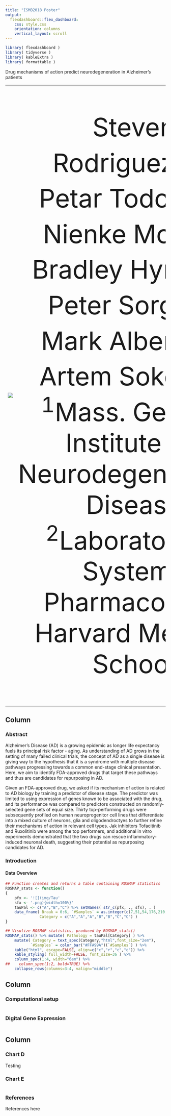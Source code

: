 ```yaml
---
title: "ISMB2018 Poster"
output:
  flexdashboard::flex_dashboard:
    css: style.css
    orientation: columns
    vertical_layout: scroll
---
```


```r
library( flexdashboard )
library( tidyverse )
library( kableExtra )
library( formattable )
```

<p id="title">Drug mechanisms of action predict neurodegeneration in Alzheimer's patients</p>
<table style="width:100%"><tr>
<td style="width:15%;"><img src="img/mgh-logo.png" id="logo-left" /></td>
<td><p style="text-align:center;font-size:5em">
Steven Rodriguez<sup>1,2</sup>, Petar Todorov<sup>2</sup>, Nienke Moret<sup>2</sup>, Bradley Hyman<sup>1</sup>, Peter Sorger<sup>2</sup>, Mark Albers<sup>1,2</sup>, Artem Sokolov<sup>2</sup>  
<sup>1</sup>Mass. General Institute for Neurodegenerative Disease  
<sup>2</sup>Laboratory of Systems Pharmacology, Harvard Medical School
</p></td>
<td style="width:15%"><img src="img/hms-logo.png" id="logo-right" /></td>
</tr></table>


Column {data-width=33%}
-----------------------------------------------------------------------

### Abstract

Alzheimer's Disease (AD) is a growing epidemic as longer life expectancy fuels its principal risk factor - aging. As understanding of AD grows in the setting of many failed clinical trials, the concept of AD as a single disease is giving way to the hypothesis that it is a syndrome with multiple disease pathways progressing towards a common end-stage clinical presentation. Here, we aim to identify FDA-approved drugs that target these pathways and thus are candidates for repurposing in AD.

Given an FDA-approved drug, we asked if its mechanism of action is related to AD biology by training a predictor of disease stage. The predictor was limited to using expression of genes known to be associated with the drug, and its performance was compared to predictors constructed on randomly-selected gene sets of equal size. Thirty top-performing drugs were subsequently profiled on human neuroprogenitor cell lines that differentiate into a mixed culture of neurons, glia and oligodendroctyes to further refine their mechanisms of action in relevant cell types. Jak inhibitors Tofacitinib and Ruxolitinib were among the top performers, and additional in vitro experiments demonstrated that the two drugs can rescue inflammatory-induced neuronal death, suggesting their potential as repurposing candidates for AD.

### Introduction

#### Data Overview

```r
## Function creates and returns a table containing ROSMAP statistics
ROSMAP_stats <- function()
{
    pfx <- '![](img/Tau'
    sfx <- '.png){width=100%}'
    tauPal <- c("A","B","C") %>% setNames( str_c(pfx, ., sfx), . )
    data_frame( Braak = 0:6, `#Samples` = as.integer(c(7,51,54,176,210,133,7)),
               Category = c("A","A","A","B","B","C","C") )
}
```

```r
## Visulize ROSMAP statistics, produced by ROSMAP_stats()
ROSMAP_stats() %>% mutate( Pathology = tauPal[Category] ) %>%
    mutate( Category = text_spec(Category,"html",font_size="2em"),
           `#Samples` = color_bar("#FFA99A")(`#Samples`) ) %>%
    kable("html", escape=FALSE, align=c("c","r","c","c")) %>%
    kable_styling( full_width=FALSE, font_size=36 ) %>%
    column_spec(1:4, width="6em") %>%
##    column_spec(1:2, bold=TRUE) %>%
    collapse_rows(columns=3:4, valign="middle")
```


Column {data-width=34%}
-----------------------------------------------------------------------

### Computational setup

```r

```

### Digital Gene Expression

```r

```

Column {data-width=33%}
-----------------------------------------------------------------------

### Chart D

Testing

### Chart E

```r

```

### References

References here
